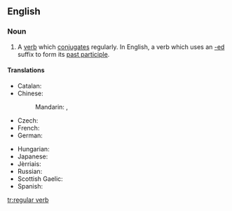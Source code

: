 ==English==

===Noun===
{{en-noun|head=[[regular]] [[verb]]}}

# {{context|grammar|lang=en}} A [[verb]] which [[conjugate]]s regularly.  In English, a verb which uses an [[-ed]] suffix to form its [[past participle]].

====Translations====
{{trans-top|a verb which conjugates regularly}}
* Catalan: {{t|ca|verb regular|m}}
* Chinese:
*: Mandarin: {{t|cmn|規則動詞|sc=Hani}}, {{t|cmn|规则动词|tr=guīzé dòngcí|sc=Hani}}
* Czech: {{t|cs|pravidelné sloveso|n}}
* French: {{t+|fr|verbe régulier|m}}
* German: {{t+|de|regelmäßiges Verb|n}}
{{trans-mid}}
* Hungarian: {{t|hu|szabályos ige}}
* Japanese: {{t|ja|規則動詞|tr=きそくどうし, kisoku dōshi|sc=Jpan}}
* Jèrriais: {{t|roa-jer|vèrbe rédgulyi|m}}
* Russian: {{t|ru|пра́вильный глаго́л|m|sc=Cyrl|tr=právil'nyj glagól}}
* Scottish Gaelic: {{t|gd|gnìomhair riaghailteach|m}}
* Spanish: {{t|es|verbo regular|m}}
{{trans-bottom}}

[[tr:regular verb]]